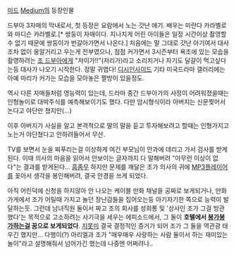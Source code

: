 [[미드]] [[Medium]]의 등장인물

드부아 3자매의 막내로서, 첫 등장은 요람에서 노는 갓난 애기. 배우는 미란다 카라벨로와 마디슨 카라벨로.[* 쌍둥이 자매이다. 지나치게 어린 아이들은 일정 시간이상 촬영할수 없기 때문에 쌍둥이가 번갈아가면서 나온다.]
처음에는 말 그대로 갓난 아기여서 대사조차 없이 옹알거리고 우는게 전부였으나, 점점 커가면서 3시즌부터 욕조에 있는 모습을 촬영하려는 [[조 드부아]]에게 "저이가!!"(저리가)라고 소리치거나 자기도 달걀이 먹고싶다는등 대사가 나오기 시작한다. 정말 귀엽다!
[[디시인사이드]] 기타 미국드라마 갤러리에는 아예 마리가 커가는 모습을 모아놓은 짤방이 있을정도.

역시 다른 자매들처럼 영능력이 있는데, 드라마 중간 드부아가의 사정이 어려워졌을때는 인형놀이로 대박주식를 예측해보이기도 했다. 다만 암시형식이라 아버지는 신문찢어서 논다고 야단만 쳤지만(…)

이후 아버지가 사실을 알고 본격적으로 딸의 말을 듣고 투자해보려고 할때는 인형가지고 노는거 야단쳤다고 안하려들어서 무산.

TV를 보면서 눈을 찌푸리는걸 이상하게 여긴 부모님이 안과에 데리고 가서 검사를 받게 된다.
이때 의사의 마음을 읽어서 안보이는 글자까지 다 말해버려 "아무런 이상이 없다"는 결과를 받게된다... [[흠좀무]]
하지만 문제를 깨달은 조가 의사의 귀에 [[MP3]]플레이어를 꽂아서 생각을 봉인해버려, 결국 안경을 쓰게 되었다.

아직 어린덕에 신청을 하지않아 안 나오는 케이블 만화 채널을 공짜로 보게되거나, 만화 가게에서 조가 어릴때 가지고 놀던 장난감들을 집어오는등 아기자기한 쪽으로 능력이 발달하는듯.
그런데 남녀직원 둘이서 짜고 조의 회사를 성희롱 및 '상사인 조가 그걸 방관했다'는 목적으로 고소하려는 사기극을 세우는 에피소드에서, 그 둘이 '''호텔에서 [[붕가붕가]]하는걸 꿈으로 보게되었다'''. [[지못미]] 
결국 결정적인 증거가 되어 조가 그 둘을 역관광 태우긴 했지만... 다행이(?) 아리엘과 조가 "매우매우 사랑하는 사람 둘이서 하는 재미있는 놀이"라고 설명해줘서 넘어가긴 했는데 나중엔 어쩌려나..

